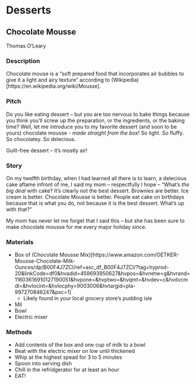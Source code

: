 # Desserts {#desserts}

## Chocolate Mousse

Thomas O'Leary

### Description

Chocolate mouse is a "soft prepared food that incorporates air bubbles to give it a light and airy texture" according to (Wikipedia)[https://en.wikipedia.org/wiki/Mousse].

### Pitch

Do you like eating dessert -- but you are too nervous to bake things because you think you'll screw up the preparation, or the ingredients, or the baking time? Well, let me introduce you to my favorite dessert (and soon to be yours) chocolate mousse - _made straight from the box_! So light. So fluffy. So chocolatey. So delecious. 

Guilt-free dessert -- it's mostly air!

### Story

On my twelfth birthday, when I had learned all there is to learn, a delecious cake aflame infront of me, I said my mom -- respectfully I hope -- "What's _the big deal_ with cake? It's clearly not the best dessert. Brownies are better. Ice cream is better. Chocolate Mousse is better. People eat cake on birthdays because that is what you do, not because it is the best dessert. What's up with that?"

My mom has never let me forget that I said this -- but she has been sure to make chocolate mousse for me every major holiday since. 

### Materials

 - Box of (Chocolate Mousse Mix)[https://www.amazon.com/OETKER-Mousse-Chocolate-Milk-Ounces/dp/B00F4J7ZCI/ref=asc_df_B00F4J7ZCI/?tag=hyprod-20&linkCode=df0&hvadid=459693950627&hvpos=&hvnetw=g&hvrand=11603616910127190051&hvpone=&hvptwo=&hvqmt=&hvdev=c&hvdvcmdl=&hvlocint=&hvlocphy=9003006&hvtargid=pla-997270846247&psc=1]
    - Likely found in your local grocery store's pudding isle
 - Mil
 - Bowl
 - Electric mixer

### Methods

 - Add contents of the box and one cup of milk to a bowl
 - Beat with the electric mixer on low until thickened
 - Whip at the highest spead for 3 to 5 minutes
 - Spoon into serving dish
 - Chill in the refridgerator for at least an hour
 - EAT!

